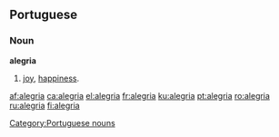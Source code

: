 {{also|alegría}}
==Portuguese==

===Noun===
'''alegria''' {{f}}

# [[joy]], [[happiness]].

[[Category:Portuguese nouns]]

[[af:alegria]]
[[ca:alegria]]
[[el:alegria]]
[[fr:alegria]]
[[ku:alegria]]
[[pt:alegria]]
[[ro:alegria]]
[[ru:alegria]]
[[fi:alegria]]